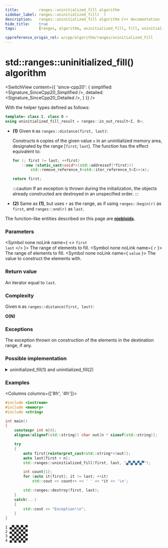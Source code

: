 ```yaml
---
title:         ranges::uninitialized_fill algorithm
sidebar_label: ranges::uninitialized_fill(  )
description:   ranges::uninitialized_fill algorithm C++ documentation
hide_title:    true
tags:          [ranges, algorithm, uninitialized_fill, fill, uninitialized]

cppreference_origin_rel: w/cpp/algorithm/ranges/uninitialized_fill
---
```



<!----------------- Codes ---------------------->


# std::ranges::uninitialized_fill() algorithm

<SwitchView content={{
	'since-cpp20': {
		simplified:	<Signature_SinceCpp20_Simplified />,
		detailed:	<Signature_SinceCpp20_Detailed />,
	}
}} />

With the helper types defined as follows:
```cpp
template< class I, class O >
using uninitialized_fill_result = ranges::in_out_result<I, O>;
```

- **(1)** Given `N` as `ranges::distance(first, last)`:

  Constructs `N` copies of the given value `x` in an uninitialized memory area, designated by the range [`first`; `last`).
  The function has the effect equivalent to:
  ```cpp
  for (; first != last; ++first)
      ::new (static_cast<void*>(std::addressof(*first)))
          std::remove_reference_t<std::iter_reference_t<I>>(x);

  return first;
  ```

  :::caution
  If an exception is thrown during the initialization, the objects already constructed are destroyed in an unspecified order.
  :::

- **(2)** Same as **(1)**, but uses `r` as the range, as if using `ranges::begin(r)` as `first`, and `ranges::end(r)` as `last`.

The function-like entities described on this page are [**niebloids**](#).

### Parameters

<SymbolTable>

  <Symbol none noLink name={ <> <code>first</code> <br/> <code>last</code> </> }>
    The range of elements to fill.
  </Symbol>
  <Symbol none noLink name={ <code>r</code> }>
    The range of elements to fill.
  </Symbol>
  <Symbol none noLink name={ <code>value</code> }>
    The value to construct the elements with.
  </Symbol>

</SymbolTable>

### Return value

An iterator equal to `last`.

### Complexity

Given `N` as `ranges::distance(first, last)`:

**O(N)**

### Exceptions

The exception thrown on construction of the elements in the destination range, if any.

### Possible implementation

<details>
<summary>uninitialized_fill(1) and uninitialized_fill(2)</summary>

```cpp
struct uninitialized_fill_fn
{
    template<no-throw-forward-iterator I, no-throw-sentinel-for<I> S, class T>
    requires std::constructible_from<std::iter_value_t<I>, const T&>
    I operator()(I first, S last, const T& x) const
    {
        I rollback{first};
        try
        {
            for (; !(first == last); ++first)
                ranges::construct_at(std::addressof(*first), x);
            return first;
        }
        catch (...)
        {
            // rollback: destroy constructed elements
            for (; rollback != first; ++rollback)
                ranges::destroy_at(std::addressof(*rollback));
            throw;
        }
    }

    template<no-throw-forward-range R, class T>
    requires std::constructible_from<ranges::range_value_t<R>, const T&>
    ranges::borrowed_iterator_t<R>
    operator()(R&& r, const T& x) const
    {
        return (*this)(ranges::begin(r), ranges::end(r), x);
    }
};

inline constexpr uninitialized_fill_fn uninitialized_fill{};
```

</details>

### Examples

<Columns columns={['8fr', '4fr']}>
<div>

```cpp title='Main.cpp' showLineNumbers
#include <iostream>
#include <memory>
#include <string>

int main()
{
    constexpr int n{4};
    alignas(alignof(std::string)) char out[n * sizeof(std::string)];

    try
    {
        auto first{reinterpret_cast<std::string*>(out)};
        auto last{first + n};
        std::ranges::uninitialized_fill(first, last, "▄▀▄▀▄▀▄▀");

        int count{1};
        for (auto it{first}; it != last; ++it)
            std::cout << count++ << ' ' << *it << '\n';

        std::ranges::destroy(first, last);
    }
    catch(...)
    {
        std::cout << "Exception!\n";
    }
}
```

</div>
<div>

```plaintext title="Output"
1 ▄▀▄▀▄▀▄▀
2 ▄▀▄▀▄▀▄▀
3 ▄▀▄▀▄▀▄▀
4 ▄▀▄▀▄▀▄▀
```

</div>
</Columns>
